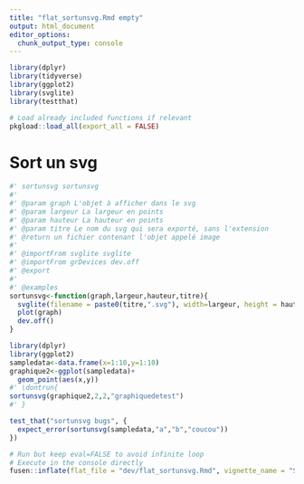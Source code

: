 ```yaml
---
title: "flat_sortunsvg.Rmd empty"
output: html_document
editor_options: 
  chunk_output_type: console
---
```


```r
library(dplyr)
library(tidyverse)
library(ggplot2)
library(svglite)
library(testthat)
```

```r
# Load already included functions if relevant
pkgload::load_all(export_all = FALSE)
```

# Sort un svg

```r
#' sortunsvg sortunsvg
#'
#' @param graph L'objet à afficher dans le svg
#' @param largeur La largeur en points
#' @param hauteur La hauteur en points
#' @param titre Le nom du svg qui sera exporté, sans l'extension
#' @return un fichier contenant l'objet appelé image
#'
#' @importFrom svglite svglite
#' @importFrom grDevices dev.off
#' @export
#'
#' @examples
sortunsvg<-function(graph,largeur,hauteur,titre){
  svglite(filename = paste0(titre,".svg"), width=largeur, height = hauteur, standalone=TRUE)
  plot(graph)
  dev.off()
}
```

```r
library(dplyr)
library(ggplot2)
sampledata<-data.frame(x=1:10,y=1:10)
graphique2<-ggplot(sampledata)+
  geom_point(aes(x,y))
#' \dontrun{
sortunsvg(graphique2,2,2,"graphiquedetest")
#' }
```

```r
test_that("sortunsvg bugs", {
  expect_error(sortunsvg(sampledata,"a","b","coucou"))
})
```


```r
# Run but keep eval=FALSE to avoid infinite loop
# Execute in the console directly
fusen::inflate(flat_file = "dev/flat_sortunsvg.Rmd", vignette_name = "Sort un svg")
```

